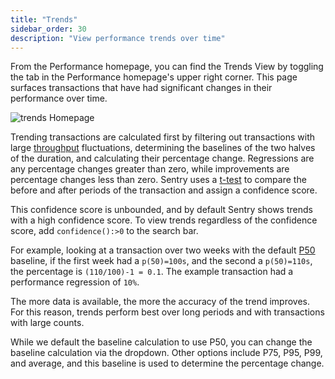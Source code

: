 ```yaml
---
title: "Trends"
sidebar_order: 30
description: "View performance trends over time"
---
```


From the Performance homepage, you can find the Trends View by toggling the tab in the Performance homepage's upper right corner. This page surfaces transactions that have had significant changes in their performance over time.

![trends Homepage](trend-lists.png)

Trending transactions are calculated first by filtering out transactions with large [throughput](/product/performance/metrics/#throughput-total-tpm-tps) fluctuations, determining the baselines of the two halves of the duration, and calculating their percentage change. Regressions are any percentage changes greater than zero, while improvements are percentage changes less than zero.
Sentry uses a [t-test](https://academic.oup.com/beheco/article/17/4/688/215960) to compare the before and after periods of the transaction and assign a confidence score.

This confidence score is unbounded, and by default Sentry shows trends with a high confidence score. To view trends regardless of the confidence score, add `confidence():>0` to the search bar.

For example, looking at a transaction over two weeks with the default [P50](/product/performance/metrics/#average-transaction-duration) baseline, if the first week had a `p(50)=100s`, and the second a `p(50)=110s`, the percentage is `(110/100)-1 = 0.1`. The example transaction had a performance regression of `10%`.

The more data is available, the more the accuracy of the trend improves. For this reason, trends perform best over long periods and with transactions with large counts.

While we default the baseline calculation to use P50, you can change the baseline calculation via the dropdown. Other options include P75, P95, P99, and average, and this baseline is used to determine the percentage change.
